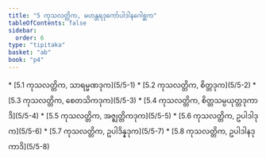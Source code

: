 ```yaml
---
title: "5 ကုသလတ္တိက, မဟန္တရဒုကော်ပါဒါနဂေါစ္ဆက"
tableOfContents: false
sidebar:
  order: 6
type: "tipitaka"
basket: "ab"
book: "p4"
---
```



<DynamicBreadcrumb />



<TableOfContents book="p4" section="5">
* [5.1 ကုသလတ္တိက, သာရမ္မဏဒုက](5/5-1)
* [5.2 ကုသလတ္တိက, စိတ္တဒုက](5/5-2)
* [5.3 ကုသလတ္တိက, စေတသိကဒုက](5/5-3)
* [5.4 ကုသလတ္တိက, စိတ္တသမ္ပယုတ္တဒုကာဒိ](5/5-4)
* [5.5 ကုသလတ္တိက, အဇ္ဈတ္တိကဒုက](5/5-5)
* [5.6 ကုသလတ္တိက, ဥပါဒါဒုက](5/5-6)
* [5.7 ကုသလတ္တိက, ဥပါဒိန္နဒုက](5/5-7)
* [5.8 ကုသလတ္တိက, ဥပါဒါနဒုကာဒိ](5/5-8)
</TableOfContents>